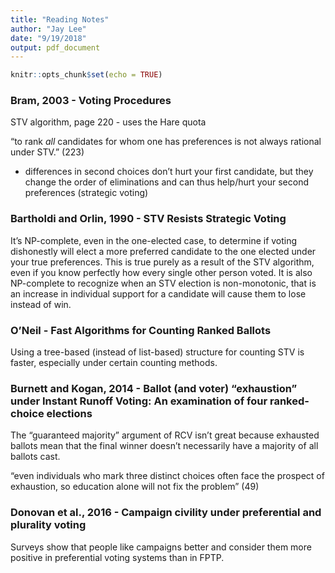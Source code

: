 ```yaml
---
title: "Reading Notes"
author: "Jay Lee"
date: "9/19/2018"
output: pdf_document
---
```


```r
knitr::opts_chunk$set(echo = TRUE)
```


### Bram, 2003 - Voting Procedures

STV algorithm, page 220 - uses the Hare quota

"to rank *all* candidates for whom one has preferences is not always rational under STV." (223)

- differences in second choices don't hurt your first candidate, but they change the order of eliminations and can thus help/hurt your second preferences (strategic voting)

### Bartholdi and Orlin, 1990 - STV Resists Strategic Voting

It's NP-complete, even in the one-elected case, to determine if voting dishonestly will elect a more preferred candidate to the one elected under your true preferences. This is true purely as a result of the STV algorithm, even if you know perfectly how every single other person voted. It is also NP-complete to recognize when an STV election is non-monotonic, that is an increase in individual support for a candidate will cause them to lose instead of win.

### O'Neil - Fast Algorithms for Counting Ranked Ballots

Using a tree-based (instead of list-based) structure for counting STV is faster, especially under certain counting methods.

### Burnett and Kogan, 2014 - Ballot (and voter) “exhaustion” under Instant Runoff Voting: An examination of four ranked-choice elections

The "guaranteed majority" argument of RCV isn't great because exhausted ballots mean that the final winner doesn't necessarily have a majority of all ballots cast.

"even individuals who mark three distinct choices often face the prospect of exhaustion, so education alone will not fix the problem" (49)

### Donovan et al., 2016 - Campaign civility under preferential and plurality voting

Surveys show that people like campaigns better and consider them more positive in preferential voting systems than in FPTP.

